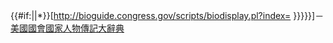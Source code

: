 {{#if:{{{inline|}}}||*}}[http://bioguide.congress.gov/scripts/biodisplay.pl?index={{{1}}} {{{2|{{{name|{{PAGENAME}}}}}}}}]－[[美國國會國家人物傳記大辭典]]<noinclude>
{{template doc}}
</noinclude>